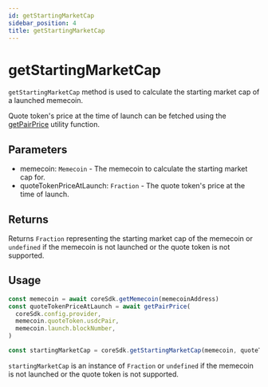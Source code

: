 ---
id: getStartingMarketCap
sidebar_position: 4
title: getStartingMarketCap
---

# getStartingMarketCap

`getStartingMarketCap` method is used to calculate the starting market cap of a launched memecoin.

Quote token's price at the time of launch can be fetched using the [getPairPrice](../utilities/getPairPrice) utility function.

## Parameters

- memecoin: `Memecoin` - The memecoin to calculate the starting market cap for.
- quoteTokenPriceAtLaunch: `Fraction` - The quote token's price at the time of launch.

## Returns

Returns `Fraction` representing the starting market cap of the memecoin or `undefined` if the memecoin is not launched or the quote token is not supported.

## Usage

```ts
const memecoin = await coreSdk.getMemecoin(memecoinAddress)
const quoteTokenPriceAtLaunch = await getPairPrice(
  coreSdk.config.provider,
  memecoin.quoteToken.usdcPair,
  memecoin.launch.blockNumber,
)

const startingMarketCap = coreSdk.getStartingMarketCap(memecoin, quoteTokenPriceAtLaunch)
```

`startingMarketCap` is an instance of `Fraction` or `undefined` if the memecoin is not launched or the quote token is not supported.
